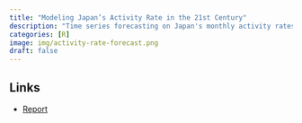 ```yaml
---
title: "Modeling Japan’s Activity Rate in the 21st Century"
description: "Time series forecasting on Japan's monthly activity rates from 2000-2021"
categories: [R]
image: img/activity-rate-forecast.png
draft: false
---
```


## Links

-   [Report](../../files/forecasting-activity-rates.html)
